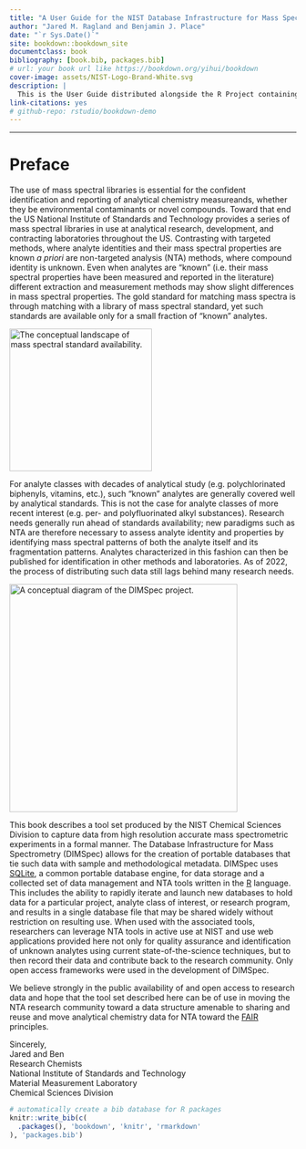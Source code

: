 ```yaml
---
title: "A User Guide for the NIST Database Infrastructure for Mass Spectrometry Toolset"
author: "Jared M. Ragland and Benjamin J. Place"
date: "`r Sys.Date()`"
site: bookdown::bookdown_site
documentclass: book
bibliography: [book.bib, packages.bib]
# url: your book url like https://bookdown.org/yihui/bookdown
cover-image: assets/NIST-Logo-Brand-White.svg
description: |
  This is the User Guide distributed alongside the R Project containing the toolset supporting the "Database Infrastructure for Mass Spectrometry (DIMSpec)" project.
link-citations: yes
# github-repo: rstudio/bookdown-demo
---
```


------------------------------------------------------------------------

# Preface {#preface .unnumbered}

The use of mass spectral libraries is essential for the confident identification and reporting of analytical chemistry measureands, whether they be environmental contaminants or novel compounds. Toward that end the US National Institute of Standards and Technology provides a series of mass spectral libraries in use at analytical research, development, and contracting laboratories throughout the US. Contrasting with targeted methods, where analyte identities and their mass spectral properties are known *a priori* are non-targeted analysis (NTA) methods, where compound identity is unknown. Even when analytes are "known" (i.e. their mass spectral properties have been measured and reported in the literature) different extraction and measurement methods may show slight differences in mass spectral properties. The gold standard for matching mass spectra is through matching with a library of mass spectral standard, yet such standards are available only for a small fraction of "known" analytes.

![](assets/fig00-01_chemical_space.png "The conceptual landscape of mass spectral standard availability."){#fig00-01 width="250"}

For analyte classes with decades of analytical study (e.g. polychlorinated biphenyls, vitamins, etc.), such "known" analytes are generally covered well by analytical standards. This is not the case for analyte classes of more recent interest (e.g. per- and polyfluorinated alkyl substances). Research needs generally run ahead of standards availability; new paradigms such as NTA are therefore necessary to assess analyte identity and properties by identifying mass spectral patterns of both the analyte itself and its fragmentation patterns. Analytes characterized in this fashion can then be published for identification in other methods and laboratories. As of 2022, the process of distributing such data still lags behind many research needs.

![](assets/fig00-02_dimspec_conceptual_graphic.png "A conceptual diagram of the DIMSpec project."){#fig00-02 width="400" fig.align="center"}

This book describes a tool set produced by the NIST Chemical Sciences Division to capture data from high resolution accurate mass spectrometric experiments in a formal manner. The Database Infrastructure for Mass Spectrometry (DIMSpec) allows for the creation of portable databases that tie such data with sample and methodological metadata. DIMSpec uses [SQLite](https://sqlite.org), a common portable database engine, for data storage and a collected set of data management and NTA tools written in the [R](https://www.r-project.org) language. This includes the ability to rapidly iterate and launch new databases to hold data for a particular project, analyte class of interest, or research program, and results in a single database file that may be shared widely without restriction on resulting use. When used with the associated tools, researchers can leverage NTA tools in active use at NIST and use web applications provided here not only for quality assurance and identification of unknown analytes using current state-of-the-science techniques, but to then record their data and contribute back to the research community. Only open access frameworks were used in the development of DIMSpec.

We believe strongly in the public availability of and open access to research data and hope that the tool set described here can be of use in moving the NTA research community toward a data structure amenable to sharing and reuse and move analytical chemistry data for NTA toward the [FAIR](https://www.go-fair.org) principles.

Sincerely,\
Jared and Ben\
Research Chemists\
National Institute of Standards and Technology\
Material Measurement Laboratory\
Chemical Sciences Division

```r
# automatically create a bib database for R packages
knitr::write_bib(c(
  .packages(), 'bookdown', 'knitr', 'rmarkdown'
), 'packages.bib')
```
